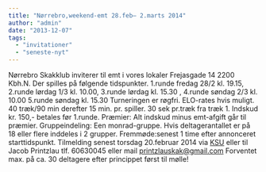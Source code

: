 ```yaml
---
title: "Nørrebro,weekend-emt 28.feb– 2.marts 2014"
author: "admin"
date: "2013-12-07"
tags: 
  - "invitationer"
  - "seneste-nyt"
---
```


Nørrebro Skakklub inviterer til emt i vores lokaler Frejasgade 14 2200 Kbh.N. Der spilles på følgende tidspunkter. 1.runde fredag 28/2 kl. 19.15, 2.runde lørdag 1/3 kl. 10.00, 3.runde lørdag kl. 15.30 , 4.runde søndag 2/3 kl. 10.00 5.runde søndag kl. 15.30 Turneringen er røgfri. ELO-rates hvis muligt. 40 træk/90 min derefter 15 min. pr. spiller. 30 sek pr.træk fra træk 1. Indskud kr. 150,- betales før 1.runde. Præmier: Alt indskud minus emt-afgift går til præmier. Gruppeindeling: Een monrad-gruppe. Hvis deltagerantallet er på 18 eller flere inddeles i 2 grupper. Fremmøde:senest 1 time efter annonceret starttidspunkt. Tilmelding senest torsdag 20.februar 2014 via [KSU](http://ksu.dk/kalender/dotnet/viskalender.aspx?id=1290) eller til Jacob Printzlau tlf. 60630045 eller mail printzlauskak@gmail.com Forventet max. på ca. 30 deltagere efter princippet først til mølle!
